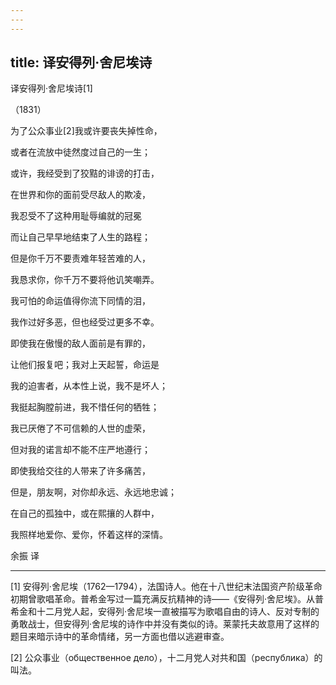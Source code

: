 ```yaml
---
---
---
```

title: 译安得列·舍尼埃诗
---



译安得列·舍尼埃诗[1]


（1831）

为了公众事业[2]我或许要丧失掉性命，

或者在流放中徒然度过自己的一生；

或许，我经受到了狡黠的诽谤的打击，

在世界和你的面前受尽敌人的欺凌，

我忍受不了这种用耻辱编就的冠冕

而让自己早早地结束了人生的路程；

但是你千万不要责难年轻苦难的人，

我恳求你，你千万不要将他讥笑嘲弄。

我可怕的命运值得你流下同情的泪，

我作过好多恶，但也经受过更多不幸。

即使我在傲慢的敌人面前是有罪的，

让他们报复吧；我对上天起誓，命运是

我的迫害者，从本性上说，我不是坏人；

我挺起胸膛前进，我不惜任何的牺牲；

我已厌倦了不可信赖的人世的虚荣，

但对我的诺言却不能不庄严地遵行；

即使我给交往的人带来了许多痛苦，

但是，朋友啊，对你却永远、永远地忠诚；

在自己的孤独中，或在熙攘的人群中，

我照样地爱你、爱你，怀着这样的深情。

余振 译



* * *



[1] 安得列·舍尼埃（1762—1794），法国诗人。他在十八世纪末法国资产阶级革命初期曾歌唱革命。普希金写过一篇充满反抗精神的诗——《安得列·舍尼埃》。从普希金和十二月党人起，安得列·舍尼埃一直被描写为歌唱自由的诗人、反对专制的勇敢战士，但安得列·舍尼埃的诗作中并没有类似的诗。莱蒙托夫故意用了这样的题目来暗示诗中的革命情绪，另一方面也借以逃避审查。

[2] 公众事业（обществeнное дело），十二月党人对共和国（реcпублика）的叫法。